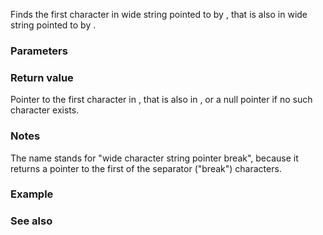 {{cpp/title|wcspbrk}}
{{cpp/string/wide/navbar}}
{{dcl begin}}
{{dcl header|cwchar}}
{{dcl|
const wchar_t* wcspbrk( const wchar_t* dest, const wchar_t* src );
}}
{{dcl|
      wchar_t* wcspbrk(       wchar_t* dest, const wchar_t* src );
}}
{{dcl end}}

Finds the first character in wide string pointed to by {{c|dest}}, that is also in wide string pointed to by {{c|src}}.

===Parameters===
{{par begin}}
{{par|dest|pointer to the null-terminated wide string to be analyzed}}
{{par|src|pointer to the null-terminated wide string that contains the characters to search for}}
{{par end}}

===Return value===
Pointer to the first character in {{c|dest}}, that is also in {{c|src}}, or a null pointer if no such character exists.

===Notes===
The name stands for "wide character string pointer break", because it returns a pointer to the first of the separator ("break") characters.

===Example===
{{example
|code=
#include &lt;cwchar&gt;
#include &lt;iomanip&gt;
#include &lt;iostream&gt;
 
int main()
{
    const wchar_t* str = L"Hello world, friend of mine!";
    const wchar_t* sep = L" ,!";
 
    unsigned int cnt = 0;
    do
    {
        str = std::wcspbrk(str, sep); // find separator
        std::wcout &lt;&lt; std::quoted(str) &lt;&lt; L'\n';
        if (str)
            str += std::wcsspn(str, sep); // skip separator
        ++cnt; // increment word count
    } while (str &amp;&amp; *str);
 
    std::wcout &lt;&lt; L"There are " &lt;&lt; cnt &lt;&lt; L" words\n";
}
|output=
" world, friend of mine!"
", friend of mine!"
" of mine!"
" mine!"
"!"
There are 5 words
}}

===See also===
{{dsc begin}}
{{dsc inc|cpp/string/wide/dsc wcscspn}}
{{dsc inc|cpp/string/wide/dsc wcschr}}
{{dsc inc|cpp/string/byte/dsc strpbrk}}
{{dsc see c|c/string/wide/wcspbrk}}
{{dsc end}}

{{langlinks|de|es|fr|it|ja|pt|ru|zh}}